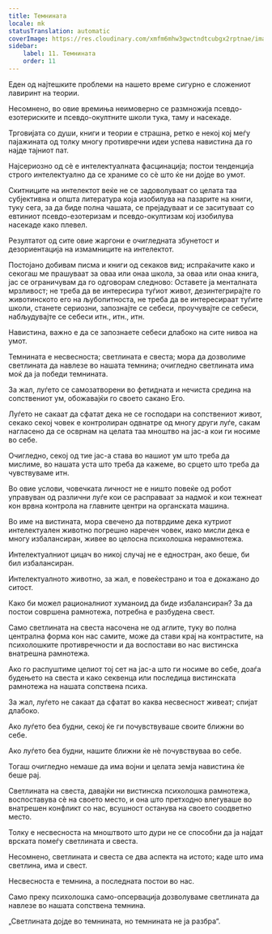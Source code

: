 ```yaml
---
title: Темнината
locale: mk
statusTranslation: automatic
coverImage: https://res.cloudinary.com/xmfm6mhw3gwctndtcubgx2rptnae/image/upload/v1741354419/small_cover_la_gran_rebelion_28716e29d2.webp
sidebar:
    label: 11. Темнината
    order: 11
---
```

Еден од најтешките проблеми на нашето време сигурно е сложениот лавиринт на теории.

Несомнено, во овие времиња неимоверно се размножија псевдо-езотериските и псевдо-окултните школи тука, таму и насекаде.

Трговијата со души, книги и теории е страшна, ретко е некој кој меѓу пајажината од толку многу противречни идеи успева навистина да го најде тајниот пат.

Најсериозно од сѐ е интелектуалната фасцинација; постои тенденција строго интелектуално да се храниме со сѐ што ќе ни дојде во умот.

Скитниците на интелектот веќе не се задоволуваат со целата таа субјективна и општа литература која изобилува на пазарите на книги, туку сега, за да биде полна чашата, се прејадуваат и се заситуваат со евтиниот псевдо-езотеризам и псевдо-окултизам кој изобилува насекаде како плевел.

Резултатот од сите овие жаргони е очигледната збунетост и дезориентација на измамниците на интелектот.

Постојано добивам писма и книги од секаков вид; испраќачите како и секогаш ме прашуваат за оваа или онаа школа, за оваа или онаа книга, јас се ограничувам да го одговорам следново: Оставете ја менталната мрзливост; не треба да ве интересира туѓиот живот, дезинтегрирајте го животинското его на љубопитноста, не треба да ве интересираат туѓите школи, станете сериозни, запознајте се себеси, проучувајте се себеси, набљудувајте се себеси итн., итн., итн.

Навистина, важно е да се запознаете себеси длабоко на сите нивоа на умот.

Темнината е несвесноста; светлината е свеста; мора да дозволиме светлината да навлезе во нашата темнина; очигледно светлината има моќ да ја победи темнината.

За жал, луѓето се самозатворени во фетидната и нечиста средина на сопствениот ум, обожавајќи го своето сакано Его.

Луѓето не сакаат да сфатат дека не се господари на сопствениот живот, секако секој човек е контролиран одвнатре од многу други луѓе, сакам нагласено да се осврнам на целата таа мноштво на јас-а кои ги носиме во себе.

Очигледно, секој од тие јас-а става во нашиот ум што треба да мислиме, во нашата уста што треба да кажеме, во срцето што треба да чувствуваме итн.

Во овие услови, човечката личност не е ништо повеќе од робот управуван од различни луѓе кои се расправаат за надмоќ и кои тежнеат кон врвна контрола на главните центри на органската машина.

Во име на вистината, мора свечено да потврдиме дека кутриот интелектуален животно погрешно наречен човек, иако мисли дека е многу избалансиран, живее во целосна психолошка нерамнотежа.

Интелектуалниот цицач во никој случај не е едностран, ако беше, би бил избалансиран.

Интелектуалното животно, за жал, е повеќестрано и тоа е докажано до ситост.

Како би можел рационалниот хуманоид да биде избалансиран? За да постои совршена рамнотежа, потребна е разбудена свест.

Само светлината на свеста насочена не од аглите, туку во полна централна форма кон нас самите, може да стави крај на контрастите, на психолошките противречности и да воспостави во нас вистинска внатрешна рамнотежа.

Ако го распуштиме целиот тој сет на јас-а што ги носиме во себе, доаѓа будењето на свеста и како секвенца или последица вистинската рамнотежа на нашата сопствена психа.

За жал, луѓето не сакаат да сфатат во каква несвесност живеат; спијат длабоко.

Ако луѓето беа будни, секој ќе ги почувствуваше своите ближни во себе.

Ако луѓето беа будни, нашите ближни ќе нѐ почувствуваа во себе.

Тогаш очигледно немаше да има војни и целата земја навистина ќе беше рај.

Светлината на свеста, давајќи ни вистинска психолошка рамнотежа, воспоставува сѐ на своето место, и она што претходно влегуваше во внатрешен конфликт со нас, всушност останува на своето соодветно место.

Толку е несвесноста на мноштвото што дури не се способни да ја најдат врската помеѓу светлината и свеста.

Несомнено, светлината и свеста се два аспекта на истото; каде што има светлина, има и свест.

Несвесноста е темнина, а последната постои во нас.

Само преку психолошка само-опсервација дозволуваме светлината да навлезе во нашата сопствена темнина.

„Светлината дојде во темнината, но темнината не ја разбра“.

